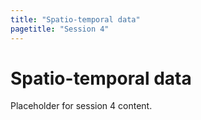 ```yaml
---
title: "Spatio-temporal data"
pagetitle: "Session 4"
---
```


# Spatio-temporal data

Placeholder for session 4 content.
